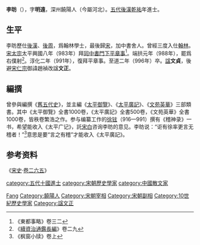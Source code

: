 {{Otheruses|other=名为李明远的其他人物|李明远}}
{{Otheruses|other=名为李文正的其他人物|李文正}}

'''李昉'''（{{bd|925年||996年|catIdx=L李}}），字'''明遠'''，深州饒陽人（今屬河北）。[[五代|五代]][[後漢|後漢]][[乾祐_(后汉)|乾祐]]年進士。

== 生平 ==
李昉歷仕[[後漢|後漢]]、[[後周|後周]]，爲翰林學士，最後歸[[北宋|宋]]，加中書舍人。曾經三度入仕[[翰林|翰林]]。[[宋太宗|宋太宗]]太平興國八年（983年）拜[[同中書門下平章事|同中書門下平章事]]<ref>《東都事略》卷三二</ref>。端拱元年（988年），罷爲右僕射<ref>《[[續資治通鑑長編|續資治通鑑長編]]》卷二九</ref>。淳化二年（991年），復拜平章事。至道二年（996年）卒。[[諡|諡]]'''文貞'''，後避[[宋仁宗|宋仁宗]]御諱趙禎改諡'''文正'''。

== 編撰 ==
曾參與編撰《[[舊五代史|舊五代史]]》，並主編《[[太平御覽|太平御覽]]》、《[[太平廣記|太平廣記]]》、《[[文苑英華|文苑英華]]》三部類書。其中《太平御覽》全書1000卷，《太平廣記》全書500卷，《文苑英華》全書1000卷，皆秩卷繁浩之作。参与编纂工作的[[徐铉|徐铉]]（916—991）撰有《稽神录》一书，希望能收入《太平广记》，託[[宋白|宋白]]咨询李昉的意见。李昉说：“讵有徐率更言无稽者！”<ref>《枫窗小牍》卷上</ref>意思是要“言之有稽”才能收入《太平廣記》。

== 参考资料 ==
《[[宋史|宋史]]·[[s:宋史/卷265#李昉|卷二六五]]》
{{reflist}}

{{wikisource-author}}

{{Authority control}}

{{DEFAULTSORT:L李}}
[[Category:李姓|Fang]]
[[Category:饒陽人|Category:饒陽人]]
[[category:五代十國進士|category:五代十國進士]]
[[Category:宋朝宰相|Category:宋朝宰相]]
[[Category:宋朝副相|Category:宋朝副相]]
[[category:宋朝歷史學家|category:宋朝歷史學家]]
[[Category:10世紀歷史學家|Category:10世紀歷史學家]]
[[category:中國散文家|category:中國散文家]]
[[Category:諡文正|Category:諡文正]]